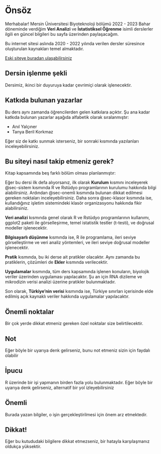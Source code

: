 # Önsöz {.unnumbered}

Merhabalar! Mersin Üniversitesi Biyoteknoloji bölümü 2022 - 2023 Bahar döneminde verdiğim **Veri Analizi** ve **İstatistiksel Öğrenme** isimli derslerler ilgili en güncel bilgileri bu sayfa üzerinden paylaşacağım.

Bu internet sitesi aslında 2020 - 2022 yılında verilen dersler süresince oluşturulan kaynakları temel almaktadır. 

[Eski siteye buradan ulaşabilirsiniz](old-site/index.html)

## Dersin işlenme şekli {.unnumbered}

Dersimiz, ikinci bir duyuruya kadar çevrimiçi olarak işlenecektir.

## Katkıda bulunan yazarlar {.unnumbered}

Bu ders aynı zamanda öğrencilerden gelen katkılara açıktır. Şu ana kadar katkıda bulunan yazarlar aşağıda alfabetik olarak sıralanmıştır:

+ Anıl Yalçıner
+ Tanya Beril Korkmaz

Eğer siz de katkı sunmak isterseniz, bir sonraki kısmında yazılanları inceleyebilirsiniz.

## Bu siteyi nasıl takip etmeniz gerek?

Kitap kapsamında beş farklı bölüm olması planlanmıştır:

Eğer bu dersi ilk defa alıyorsanız, ilk olarak **Kurulum** kısmını inceleyerek @sec-sistem kısmında R ve Rstüdyo programlarının kurulumu hakkında bilgi alabilirsiniz. Ardından @sec-onemli kısmında bulunan dikkat edilmesi gereken noktaları inceleyebilirsiniz. Daha sonra @sec-klasor kısmında ise, kullandığınız işletim sistemindeki klasör organizasyonu hakkında fikir alabilirsiniz.

**Veri analizi** kısmında genel olarak R ve Rstüdyo programlarının kullanımı, ggplot2 paketi ile görselleşirme, temel istatistik testler (t-testi), ve doğrusal modeller işlenecektir. 

**Bilgisayarlı düşünme** kısmında ise, R ile programlama, ileri seviye görselleştirme ve veri analiz yöntemleri, ve ileri seviye doğrusal modeller işlenecektir. 

**Pratik** kısmında, bu iki derse ait pratikler olacaktır. Aynı zamanda bu pratiklerin, çözümleri de **Ekler** kısmında verilecektir. 

**Uygulamalar** kısmında, tüm ders kapsamında işlenen konuların, biyolojik veriler üzerinden uygulaması yapılacaktır. Şu an için RNA dizileme ve mikrodizin verisi analizi üzerine pratikler bulunmaktadır.

Son olarak, **Türkiye'nin verisi** kısmında ise, Türkiye sınırları içerisinde elde edilmiş açık kaynaklı veriler hakkında uygulamalar yapılacaktır.

## Önemli noktalar

Bir çok yerde dikkat etmeniz gereken özel noktalar size belirtilecektir.

::: {.callout-note}
## Not

Eğer böyle bir uyarıya denk gelirseniz, bunu not etmeniz sizin için faydalı olabilir
:::

:::{.callout-tip}
## İpucu

R üzerinde bir işi yapmanın birden fazla yolu bulunmaktadır. Eğer böyle bir uyarıya denk gelirseniz, alternatif bir yol izleyebilirsiniz

:::

:::{.callout-important}
## Önemli

Burada yazan bilgiler, o işin gerçekleştirilmesi için önem arz etmektedir.
:::

:::{.callout-caution}
## Dikkat!

Eğer bu kutududaki bilgilere dikkat etmezseniz, bir hatayla karşılaşmanız oldukça yüksektir.

:::